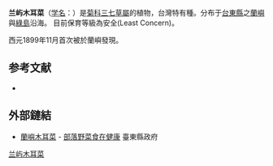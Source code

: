 {{Speciesbox
| name = 兰屿木耳菜
| status = 
| status_system = 
| image =
| genus = Gynura
| species = elliptica
| authority = Yabe et Hayata
}}

'''兰屿木耳菜'''（[[学名|学名]]：{{lang|la|''Gynura elliptica''}}）是[[菊科|菊科]][[三七草屬|三七草屬]]的植物，台灣特有種。分布于[[台東縣|台東縣]]之[[蘭嶼鄉|蘭嶼]]與[[綠島鄉|綠島]]沿海。
目前保育等級為安全(Least Concern)。

西元1899年11月首次被{{tsl|ja|三宅驥一}}於蘭嶼發現。

== 参考文献 ==
*{{cite web|url=http://www.theplantlist.org/tpl1.1/record/gcc-86370|title=''Gynura elliptica''|accessdate=2013-04-06|author=The Plant List|year=2010|archive-date=2022-01-25|archive-url=https://web.archive.org/web/20220125163237/http://www.theplantlist.org/tpl1.1/record/gcc-86370}}

== 外部鏈結 ==
* [http://fresh.ownlines.com/inside.php?oi=44 蘭嶼木耳菜] {{Wayback|url=http://fresh.ownlines.com/inside.php?oi=44 |date=20180209122158 }} - [http://fresh.ownlines.com/index.php 部落野菜食在健康] {{Wayback|url=http://fresh.ownlines.com/index.php |date=20200216170939 }} 臺東縣政府
{{Taxonbar|from=Q10893575}}

[[Category:菊三七属|兰屿木耳菜]]


{{植物小作品}}